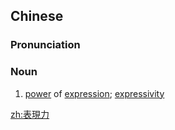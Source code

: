 ==Chinese==
{{zh-forms|s=表现力|type=21}}

===Pronunciation===
{{zh-pron
|m=biǎoxiànlì
|c=biu2 jin6 lik6
|cat=n
}}

===Noun===
{{zh-noun}}

# {{lb|zh|usually in|_|arts}} [[power]] of [[expression]]; [[expressivity]]

[[zh:表現力]]